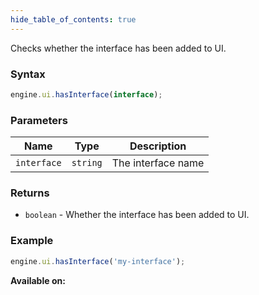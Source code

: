 ```yaml
---
hide_table_of_contents: true
---
```



Checks whether the interface has been added to UI.

### Syntax

```js
engine.ui.hasInterface(interface);
```

### Parameters

| Name        | Type     | Description        |
| ----------- | -------- | ------------------ |
| `interface` | `string` | The interface name |

### Returns

- `boolean` - Whether the interface has been added to UI.

### Example

```js
engine.ui.hasInterface('my-interface');
```

**Available on:** <ClientTag />
